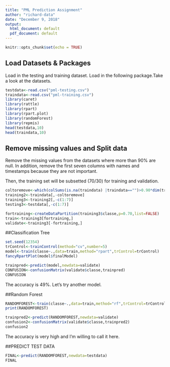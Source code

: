 ---
title: "PML Prediction Assignment"
author: "richard-data"
date: "December 9, 2018"
output:
  html_document: default
  pdf_document: default
---

```{r setup, include=FALSE}
knitr::opts_chunk$set(echo = TRUE)
```

## Load Datasets & Packages

Load in the testing and training dataset. Load in the following package.Take a look at the datasets.

```{r cars}
testdata<-read.csv("pml-testing.csv")
traindata<-read.csv("pml-training.csv")
library(caret)
library(rattle)
library(rpart)
library(rpart.plot)
library(randomForest)
library(repmis)
head(testdata,10)
head(traindata,10)
```

## Remove missing values and Split data
Remove the missing values from the datasets where more than 90% are null. In addition, remove the first seven columns with names and timestamps because they are not important.

Then, the training set will be subsetted (70/30) for training and validation. 

```{r}
coltoremove<-which(colSums(is.na(traindata) |traindata=="")>0.90*dim(traindata)[1])
training2<-traindata[,-coltoremove]
training3<-training2[,-c(1:7)]
testing3<-testdata[,-c(1:7)]

fortraining<-createDataPartition(training3$classe,p=0.70,list=FALSE)
train<-training3[fortraining,]
validate<-training3[-fortraining,]
```

##Classification Tree
```{r}
set.seed(12354)
trControl<-trainControl(method="cv",number=5)
model<-train(classe~.,data=train,method="rpart",trControl=trControl)
fancyRpartPlot(model$finalModel)
```

```{r}
trainpred<-predict(model,newdata=validate)
CONFUSION<-confusionMatrix(validate$classe,trainpred)
CONFUSION
```

The accuracy is 49%. Let's try another model. 

##Random Forest
```{r}
RANDOMFOREST<-train(classe~.,data=train,method="rf",trControl=trControl,verbose=FALSE)
print(RANDOMFOREST)
```
```{r}
trainpred2<-predict(RANDOMFOREST,newdata=validate)
confusion2<-confusionMatrix(validate$classe,trainpred2)
confusion2
```
The accuracy is very high and I'm willing to call it here.

##PREDICT TEST DATA
```{r}
FINAL<-predict(RANDOMFOREST,newdata=testdata)
FINAL
```

